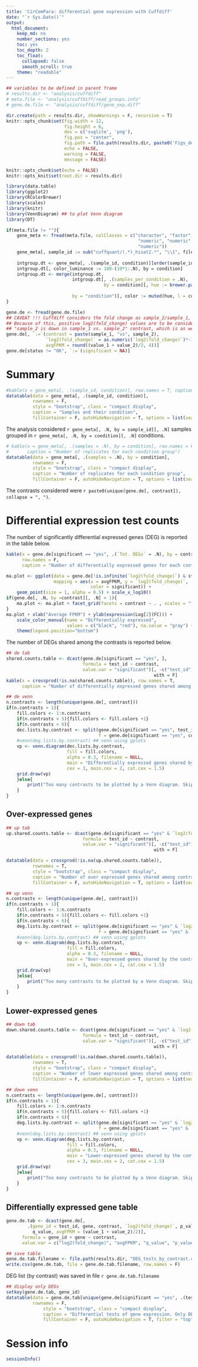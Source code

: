 ```yaml
---
title: 'CirComPara: differential gene expression with Cuffdiff'
date: "`r Sys.Date()`"  
output: 
  html_document: 
    keep_md: no
    number_sections: yes
    toc: yes
    toc_depth: 2
    toc_float: 
      collapsed: false
      smooth_scroll: true
    theme: "readable"
---
```


```r
## variables to be defined in parent frame
# results.dir <- "analysis/cuffdiff"
# meta.file <- "analysis/cuffdiff/read_groups.info"
# gene.de.file <- "analysis/cuffdiff/gene_exp.diff"

dir.create(path = results.dir, showWarnings = F, recursive = T)
knitr::opts_chunk$set(fig.width = 12, 
                      fig.height = 6, 
                      dev = c('svglite', 'png'), 
                      fig.pos = "center",
                      fig.path = file.path(results.dir, paste0('Figs_deg_cuffdiff', .Platform$file.sep)),
                      echo = FALSE, 
                      warning = FALSE, 
                      message = FALSE)

knitr::opts_chunk$set(echo = FALSE)
knitr::opts_knit$set(root.dir = results.dir)

library(data.table)
library(ggplot2)
library(RColorBrewer)
library(scales)
library(knitr)
library(VennDiagram) ## to plot Venn diagram
library(DT)
```

```r
if(meta.file != ""){
    gene_meta <- fread(meta.file, colClasses = c("character", "factor", "character", 
                                                  "numeric", "numeric", "numeric", 
                                                  "numeric"))
    gene_meta[, sample_id := sub("cuffquant/(.*)_hisat2.*", "\\1", file)]
    
    intgroup.dt <- gene_meta[, .(sample_id, condition)][order(sample_id)]
    intgroup.dt[, color_luminance := 100-(10*1:.N), by = condition]
    intgroup.dt <- merge(intgroup.dt, 
                         intgroup.dt[, .(samples_per_condition = .N), 
                                     by = condition][, hue := brewer.pal(8, 
                                                                         "Set2")[1:length(condition)]][], 
                         by = "condition")[, color := muted(hue, l = color_luminance)][]
}

gene.de <- fread(gene.de.file)
## CAVEAT !!! Cuffdiff considers the fold change as sample_2/sample_1, that is like considering the sample_2 vs. sample_1 contrast
## Because of this, positive log2(fold_change) values are to be considered as "sample_2 is up in sample_2 vs. sample_1", but as 
## "sample_2 is down in sample_1 vs. sample_2" contrast, which is as we intended the comparisons
gene.de[, `:=`(contrast = paste(sample_1, "vs", sample_2), 
               `log2(fold_change)` = as.numeric(`log2(fold_change)`)*-1,
               avgFPKM = round((value_1 + value_2)/2, 4))]
gene.de[status != "OK", `:=`(significant = NA)]
```

# Summary

```r
#kable(x = gene_meta[, .(sample_id, condition)], row.names = T, caption = "Samples' condition groups")
datatable(data = gene_meta[, .(sample_id, condition)],
          rownames = F, 
          style = "bootstrap", class = "compact display", 
          caption = "Samples and their condition", 
          fillContainer = F, autoHideNavigation = T, options = list(searching = F))
```

The analysis considered `r gene_meta[, .N, by = sample_id][, .N]` samples grouped in `r gene_meta[, .N, by = condition][, .N]` conditions.  

```r
# kable(x = gene_meta[, .(samples = .N), by = condition], row.names = F, 
#       caption = "Number of replicates for each condition group")
datatable(data = gene_meta[, .(samples = .N), by = condition],
          rownames = F, 
          style = "bootstrap", class = "compact display", 
          caption = "Number of replicates for each condition group", 
          fillContainer = F, autoHideNavigation = T, options = list(searching = F))
```

The contrasts considered were `r paste0(unique(gene.de[, contrast]), collapse = ", ")`.  

# Differential expression test counts 

The number of significantly differential expressed genes (DEG) is reported in the table below.  

```r
kable(x = gene.de[significant == "yes", .(`Tot. DEGs` = .N), by = contrast], 
      row.names = F, 
      caption = "Number of differentially expressed genes for each contrast")
```

```r
ma.plot <- ggplot(data = gene.de[!is.infinite(`log2(fold_change)`) & status == "OK",], 
                  mapping = aes(x = avgFPKM, y = `log2(fold_change)`, 
                                color = significant)) + 
    geom_point(size = 1, alpha = 0.5) + scale_x_log10()
if(gene.de[, .N, by =contrast][, .N] > 1){
    ma.plot <- ma.plot + facet_grid(facets = contrast ~ . , scales = "free")
}
ma.plot + xlab("Average FPKM") + ylab(expression(Log[2](FC))) +
    scale_color_manual(name = "Differentially expressed", 
                       values = c("black", "red"), na.value = "gray") + 
    theme(legend.position="bottom")
```


The number of DEGs shared among the contrasts is reported below.  

```r
## de tab
shared.counts.table <- dcast(gene.de[significant == "yes", ], 
                             formula = test_id ~ contrast, 
                             value.var = "significant")[, -c("test_id"), 
                                                        with = F]
kable(x = crossprod(!is.na(shared.counts.table)), row.names = T, 
      caption = "Number of differentially expressed genes shared among contrasts")

## de venn
n.contrasts <- length(unique(gene.de[, contrast]))
if(n.contrasts > 1){
    fill.colors <- 1:n.contrasts
    if(n.contrasts < 5){fill.colors <- fill.colors +1}
    if(n.contrasts < 6){
    dec.lists.by.contrast <- split(gene.de[significant == "yes", test_id],
                                   f = gene.de[significant == "yes", contrast])
    #venn(deg.lists.by.contrast) ## venn using gplots
    vp <- venn.diagram(dec.lists.by.contrast,
                       fill = fill.colors,
                       alpha = 0.3, filename = NULL,
                       main = "Differentially expressed genes shared by the contrasts",
                       cex = 3, main.cex = 2, cat.cex = 1.5)
    grid.draw(vp)
    }else{
        print("Too many contrasts to be plotted by a Venn diagram. Skipped.")
    }
}
```

## Over-expressed genes

```r
## up tab 
up.shared.counts.table <- dcast(gene.de[significant == "yes" & `log2(fold_change)` >= 0, ], 
                             formula = test_id ~ contrast, 
                             value.var = "significant")[, -c("test_id"), 
                                                        with = F]

datatable(data = crossprod(!is.na(up.shared.counts.table)), 
          rownames = T,
          style = "bootstrap", class = "compact display", 
          caption = "Number of over expressed genes shared among contrasts",
          fillContainer = F, autoHideNavigation = T, options = list(searching = F))

## up venn
n.contrasts <- length(unique(gene.de[, contrast]))
if(n.contrasts > 1){
    fill.colors <- 1:n.contrasts
    if(n.contrasts < 5){fill.colors <- fill.colors +1}
    if(n.contrasts < 6){
    deg.lists.by.contrast <- split(gene.de[significant == "yes" & `log2(fold_change)` >= 0, test_id], 
                                   f = gene.de[significant == "yes" & `log2(fold_change)` >= 0, contrast])
    #venn(deg.lists.by.contrast) ## venn using gplots
    vp <- venn.diagram(deg.lists.by.contrast, 
                       fill = fill.colors, 
                       alpha = 0.3, filename = NULL,
                       main = "Over-expressed genes shared by the contrasts", 
                       cex = 3, main.cex = 2, cat.cex = 1.5)
    grid.draw(vp)
    }else{
        print("Too many contrasts to be plotted by a Venn diagram. Skipped.")
    }
}
```

## Lower-expressed genes

```r
## down tab 
down.shared.counts.table <- dcast(gene.de[significant == "yes" & `log2(fold_change)` < 0, ], 
                             formula = test_id ~ contrast, 
                             value.var = "significant")[, -c("test_id"), 
                                                        with = F]

datatable(data = crossprod(!is.na(down.shared.counts.table)), 
          rownames = T,
          style = "bootstrap", class = "compact display", 
          caption = "Number of lower expressed genes shared among contrasts",
          fillContainer = F, autoHideNavigation = T, options = list(searching = F))

## down venn
n.contrasts <- length(unique(gene.de[, contrast]))
if(n.contrasts > 1){
    fill.colors <- 1:n.contrasts
    if(n.contrasts < 5){fill.colors <- fill.colors +1}
    if(n.contrasts < 6){
    deg.lists.by.contrast <- split(gene.de[significant == "yes" & `log2(fold_change)` < 0, test_id], 
                                   f = gene.de[significant == "yes" & `log2(fold_change)` < 0, contrast])
    #venn(deg.lists.by.contrast) ## venn using gplots
    vp <- venn.diagram(deg.lists.by.contrast, 
                       fill = fill.colors, 
                       alpha = 0.3, filename = NULL,
                       main = "Lower-expressed genes shared by the contrasts", 
                       cex = 3, main.cex = 2, cat.cex = 1.5)
    grid.draw(vp)
    }else{
        print("Too many contrasts to be plotted by a Venn diagram. Skipped.")
    }
}
```

## Differentially expressed gene table

```r
gene.de.tab <- dcast(gene.de[, 
        .(gene_id = test_id, gene, contrast, `log2(fold_change)`, p_value, 
          q_value, avgFPKM = (value_1 + value_2)/2)], 
      formula = gene_id + gene ~ contrast, 
      value.var = c("log2(fold_change)", "avgFPKM", "q_value", "p_value"))

## save table
gene.de.tab.filename <- file.path(results.dir, "DEG_tests_by_contrast.csv")
write.csv(gene.de.tab, file = gene.de.tab.filename, row.names = F)
```

DEG list (by contrast) was saved in file `r gene.de.tab.filename`

```r
## display only DEGs
setkey(gene.de.tab, gene_id)
datatable(data = gene.de.tab[unique(gene.de[significant == "yes", .(test_id)]),], 
          rownames = F, 
              style = "bootstrap", class = "compact display", 
              caption = "Differential tests of gene expression. Only DEGs in at least one contrast are reported", 
              fillContainer = F, autoHideNavigation = T, filter = "top")
```

# Session info
```r
sessionInfo()
```